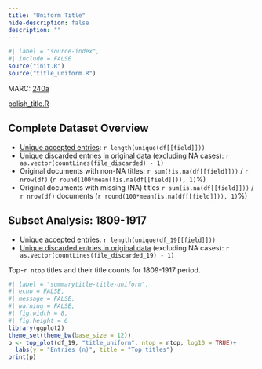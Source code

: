 ```yaml
---
title: "Uniform Title"
hide-description: false
description: ""
---
```


```r
#| label = "source-index",
#| include = FALSE
source("init.R")
source("title_uniform.R")
```

MARC: [240a](https://www.loc.gov/marc/bibliographic/bd240.html)

[polish_title.R](https://github.com/fennicahub/fennica/blob/master/R/polish_title.R)

## 

## Complete Dataset Overview

-   [Unique accepted entries](dataTable/data_table.html?path=../%60r%20file_accepted%60): `r length(unique(df[[field]]))`
-   [Unique discarded entries in original data](dataTable/data_table.html?path=../%60r%20file_discarded%60) (excluding NA cases): `r as.vector(countLines(file_discarded) - 1)`
-   Original documents with non-NA titles: `r sum(!is.na(df[[field]]))` / `r nrow(df)` (`r round(100*mean(!is.na(df[[field]])), 1)`%)
-   Original documents with missing (NA) titles `r sum(is.na(df[[field]]))` / `r nrow(df)` documents (`r round(100*mean(is.na(df[[field]])), 1)`%)

## Subset Analysis: 1809-1917

-   [Unique accepted entries](dataTable/data_table.html?path=../%60r%20file_accepted%60): `r length(unique(df_19[[field]]))`
-   [Unique discarded entries in original data](dataTable/data_table.html?path=../%60r%20file_discarded_19%60) (excluding NA cases): `r as.vector(countLines(file_discarded_19) - 1)`

Top-`r ntop` titles and their title counts for 1809-1917 period.

```r
#| label = "summarytitle-title-uniform",
#| echo = FALSE,
#| message = FALSE,
#| warning = FALSE,
#| fig.width = 8,
#| fig.height = 6
library(ggplot2)
theme_set(theme_bw(base_size = 12))
p <- top_plot(df_19, "title_uniform", ntop = ntop, log10 = TRUE)+
  labs(y = "Entries (n)", title = "Top titles")
print(p)
```

